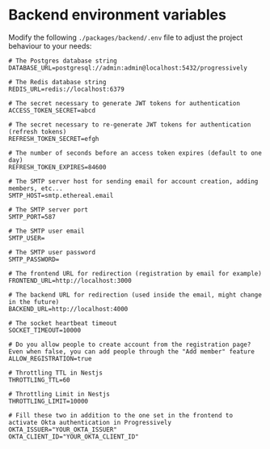 # Backend environment variables

Modify the following `./packages/backend/.env` file to adjust the project behaviour to your needs:

```shell
# The Postgres database string
DATABASE_URL=postgresql://admin:admin@localhost:5432/progressively

# The Redis database string
REDIS_URL=redis://localhost:6379

# The secret necessary to generate JWT tokens for authentication
ACCESS_TOKEN_SECRET=abcd

# The secret necessary to re-generate JWT tokens for authentication (refresh tokens)
REFRESH_TOKEN_SECRET=efgh

# The number of seconds before an access token expires (default to one day)
REFRESH_TOKEN_EXPIRES=84600

# The SMTP server host for sending email for account creation, adding members, etc...
SMTP_HOST=smtp.ethereal.email

# The SMTP server port
SMTP_PORT=587

# The SMTP user email
SMTP_USER=

# The SMTP user password
SMTP_PASSWORD=

# The frontend URL for redirection (registration by email for example)
FRONTEND_URL=http://localhost:3000

# The backend URL for redirection (used inside the email, might change in the future)
BACKEND_URL=http://localhost:4000

# The socket heartbeat timeout
SOCKET_TIMEOUT=10000

# Do you allow people to create account from the registration page? Even when false, you can add people through the "Add member" feature
ALLOW_REGISTRATION=true

# Throttling TTL in Nestjs
THROTTLING_TTL=60

# Throttling Limit in Nestjs
THROTTLING_LIMIT=10000

# Fill these two in addition to the one set in the frontend to activate Okta authentication in Progressively
OKTA_ISSUER="YOUR_OKTA_ISSUER"
OKTA_CLIENT_ID="YOUR_OKTA_CLIENT_ID"
```
